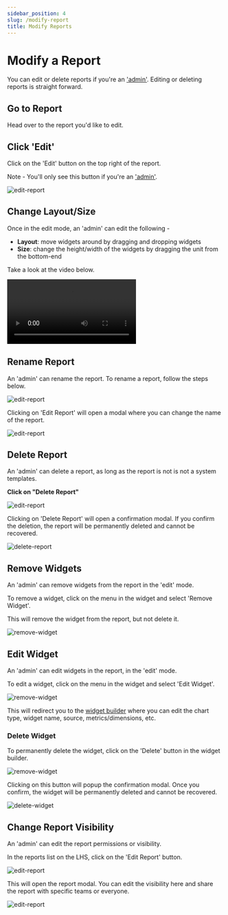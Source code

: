 ```yaml
---
sidebar_position: 4
slug: /modify-report
title: Modify Reports
---
```


# Modify a Report

You can edit or delete reports if you're an ['admin'](/roles). Editing or deleting reports is straight forward.

## Go to Report

Head over to the report you'd like to edit.

## Click 'Edit'

Click on the 'Edit' button on the top right of the report.

Note - You'll only see this button if you're an ['admin'](/roles).

![edit-report](/img/help/reports/edit-report.png)


## Change Layout/Size

Once in the edit mode, an 'admin' can edit the following -

- **Layout**: move widgets around by dragging and dropping widgets
- **Size**: change the height/width of the widgets by dragging the unit from the bottom-end 

Take a look at the video below.

<video  controls className="w-full h-auto">
  <source src="video/report-layout.webm" type="video/webm" />
</video>


## Rename Report

An 'admin' can rename the report. To rename a report, follow the steps below.

![edit-report](/img/help/reports/edit-report.png)

Clicking on 'Edit Report' will open a modal where you can change the name of the report.

![edit-report](/img/help/reports/report-modal.png)


## Delete Report

An 'admin' can delete a report, as long as the report is not is not a system templates. 

**Click on "Delete Report"**

![edit-report](/img/help/reports/edit-report.png)

Clicking on 'Delete Report' will open a confirmation modal. If you confirm the deletion, the report will be permanently deleted and cannot be recovered.

![delete-report](/img/help/reports/delete-report-modal.png)


## Remove Widgets

An 'admin' can remove widgets from the report in the 'edit' mode. 

To remove a widget, click on the menu in the widget and select 'Remove Widget'.

This will remove the widget from the report, but not delete it.

![remove-widget](/img/help/reports/remove-widget.png)
 

## Edit Widget

An 'admin' can edit widgets in the report, in the 'edit' mode.

To edit a widget, click on the menu in the widget and select 'Edit Widget'.

![remove-widget](/img/help/reports/remove-widget.png)

This will redirect you to the [widget builder](/widgets#3-build-widget) where you can edit the chart type, widget name, source, metrics/dimensions, etc.


### Delete Widget

To permanently delete the widget, click on the 'Delete' button in the widget builder.

![remove-widget](/img/help/reports/delete-widget.png)

Clicking on this button will popup the confirmation modal. Once you confirm, the widget will be permanently deleted and cannot be recovered.

![delete-widget](/img/help/reports/delete-widget-modal.png)


## Change Report Visibility 

An 'admin' can edit the report permissions or visibility. 

In the reports list on the LHS, click on the 'Edit Report' button. 

![edit-report](/img/help/reports/edit-report.png)

This will open the report modal. You can edit the visibility here and share the report with specific teams or everyone.

![edit-report](/img/help/reports/report-modal.png)
